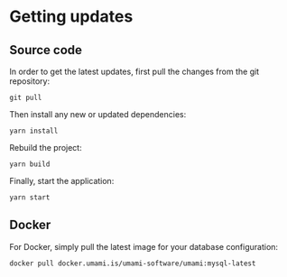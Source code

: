 # Getting updates

## Source code

In order to get the latest updates, first pull the changes from the git repository:

```
git pull
```

Then install any new or updated dependencies:

```
yarn install
```

Rebuild the project:

```
yarn build
```

Finally, start the application:

```
yarn start
```

## Docker

For Docker, simply pull the latest image for your database configuration:

```shell
docker pull docker.umami.is/umami-software/umami:mysql-latest
```
